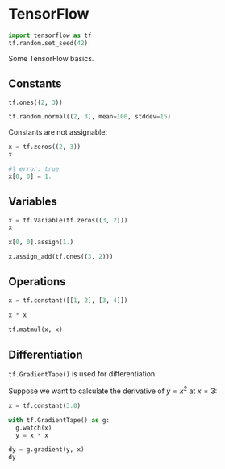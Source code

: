 # TensorFlow

```python
import tensorflow as tf
tf.random.set_seed(42)
```

Some TensorFlow basics.


## Constants

```python
tf.ones((2, 3))
```

```python
tf.random.normal((2, 3), mean=100, stddev=15)
```

Constants are not assignable:

```python
x = tf.zeros((2, 3))
x
```

```python
#| error: true
x[0, 0] = 1.
```


## Variables

```python
x = tf.Variable(tf.zeros((3, 2)))
x
```

```python
x[0, 0].assign(1.)
```

```python
x.assign_add(tf.ones((3, 2)))
```


## Operations

```python
x = tf.constant([[1, 2], [3, 4]])
```

```python
x * x
```

```python
tf.matmul(x, x)
```


## Differentiation

`tf.GradientTape()` is used for differentiation.

Suppose we want to calculate the derivative of $y = x^2$ at $x = 3$:

```python
x = tf.constant(3.0)

with tf.GradientTape() as g:
  g.watch(x)
  y = x * x

dy = g.gradient(y, x)
dy
```
